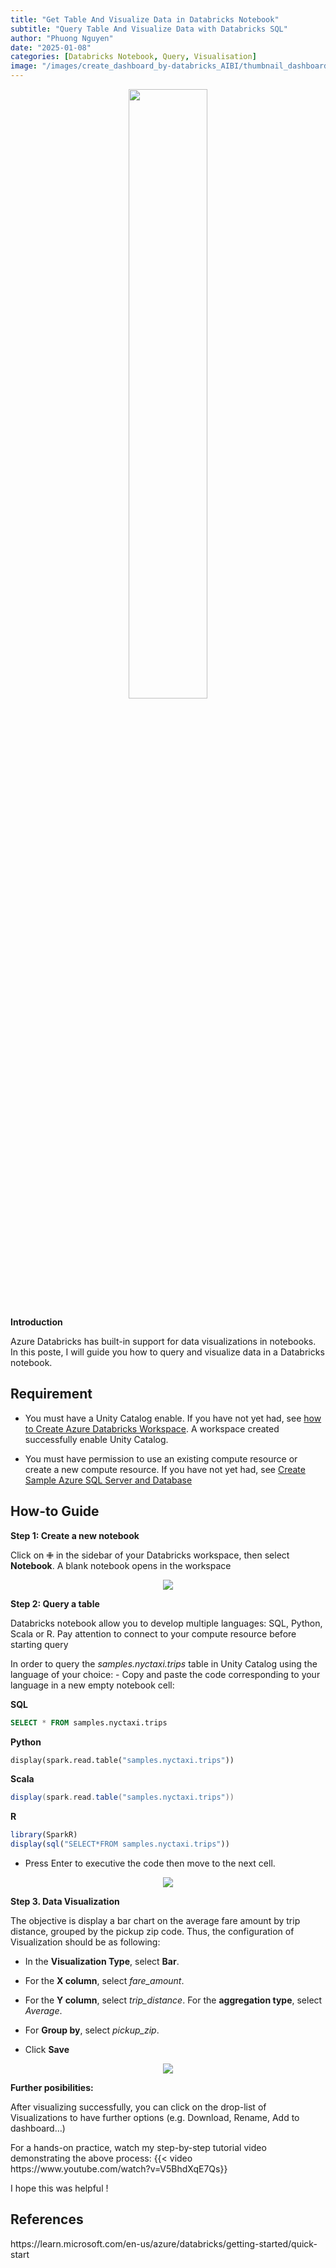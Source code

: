 ```yaml
---
title: "Get Table And Visualize Data in Databricks Notebook"
subtitle: "Query Table And Visualize Data with Databricks SQL"
author: "Phuong Nguyen"
date: "2025-01-08"
categories: [Databricks Notebook, Query, Visualisation]
image: "/images/create_dashboard_by-databricks_AIBI/thumbnail_dashboardAIBI.png" 
---
```


<center><img src="/images/get_table_visualize_data_with_databricks_SQL/intro_visualize.webp" style="width:50%;"></center>

**Introduction**

Azure Databricks has built-in support for data visualizations in notebooks. In this poste, I will guide you how to query and visualize data in a Databricks notebook.

## Requirement

- You must have a Unity Catalog enable. If you have not yet had, see [how to Create Azure Databricks Workspace](https://www.youtube.com/watch?v=5BQdYEAQEos). A workspace created successfully enable Unity Catalog.

- You must have permission to use an existing compute resource or create a new compute resource. If you have not yet had, see [Create Sample Azure SQL Server and Database](https://www.youtube.com/watch?v=o4L09cLaUXo)

## How-to Guide

**Step 1: Create a new notebook**

Click on ✙ in the sidebar of your Databricks workspace, then select **Notebook**. A blank notebook opens in the workspace

<center><img src="/images/get_table_visualize_data_with_databricks_SQL/Step1.png"></center>

**Step 2: Query a table**

Databricks notebook allow you to develop multiple languages: SQL, Python, Scala or R. 
Pay attention to connect to your compute resource before starting query

In order to query the *samples.nyctaxi.trips* table in Unity Catalog using the language of your choice:
- Copy and paste the code corresponding to your language in a new empty notebook cell:

**SQL**

```SQL
SELECT * FROM samples.nyctaxi.trips
```

**Python**

```Python
display(spark.read.table("samples.nyctaxi.trips"))
```

**Scala**

```Scala
display(spark.read.table("samples.nyctaxi.trips"))
```

**R**

```R
library(SparkR)
display(sql("SELECT*FROM samples.nyctaxi.trips"))
```

- Press Enter to executive the code then move to the next cell.

<center><img src="/images/get_table_visualize_data_with_databricks_SQL/Step2.png"></center>

**Step 3. Data Visualization**

The objective is display a bar chart on the average fare amount by trip distance, grouped by the pickup zip code. Thus, the configuration of Visualization should be as following:

-	In the **Visualization Type**, select **Bar**.

-	For the **X column**, select *fare_amount*.

-	For the **Y column**, select *trip_distance*. For the **aggregation type**, select *Average*.

-	For **Group by**, select *pickup_zip*.

-	Click **Save**

<center><img src="/images/get_table_visualize_data_with_databricks_SQL/Step3.png"></center>

**Further posibilities:**

After visualizing successfully, you can click on the drop-list of Visualizations to have further options (e.g. Download, Rename, Add to dashboard…)

For a hands-on practice, watch my step-by-step tutorial video demonstrating the above process:
{{< video  https://www.youtube.com/watch?v=V5BhdXqE7Qs}}

I hope this was helpful !

## References

https://learn.microsoft.com/en-us/azure/databricks/getting-started/quick-start

